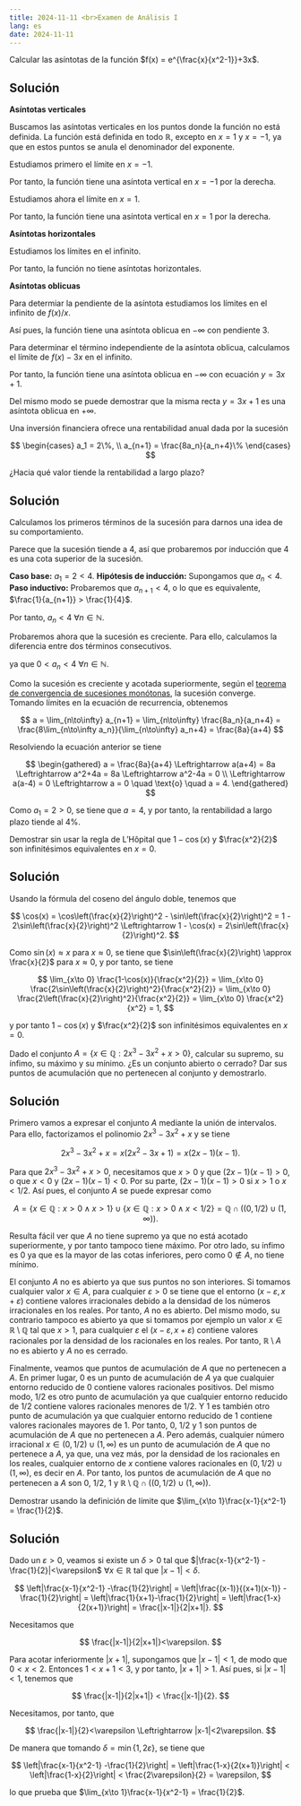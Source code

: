 ```yaml
---
title: 2024-11-11 <br>Examen de Análisis I
lang: es
date: 2024-11-11
---
```


:::{#exr-1}
Calcular las asíntotas de la función $f(x) = e^{\frac{x}{x^2-1}}+3x$.
:::

:::{.callout-tip collapse="true"}
## Solución
**Asíntotas verticales**

Buscamos las asíntotas verticales en los puntos donde la función no está definida. La función está definida en todo $\mathbb{R}$, excepto en $x=1$ y $x=-1$, ya que en estos puntos se anula el denominador del exponente.

Estudiamos primero el límite en $x=-1$.

\begin{align*}
\lim_{x\to -1^-} e^{\frac{x}{x^2-1}}+3x 
&= \lim_{x\to -1^-} e^{\frac{x}{x^2-1}}+\lim_{x\to -1^-} 3x \\
&= e^{\lim_{x\to -1^-}\frac{x}{x^2-1}}+3(-1) \\
&= e^{-\infty}-3 = -3.\\
\lim_{x\to -1^+} e^{\frac{x}{x^2-1}}+3x
&= \lim_{x\to -1^+} e^{\frac{x}{x^2-1}}+\lim_{x\to -1^+} 3x \\
&= e^{\lim_{x\to -1^+}\frac{x}{x^2-1}}+3(-1) \\
&= e^{\infty}-3 = \infty.
\end{align*}

Por tanto, la función tiene una asíntota vertical en $x=-1$ por la derecha.

Estudiamos ahora el límite en $x=1$.

\begin{align*}
\lim_{x\to 1^-} e^{\frac{x}{x^2-1}}+3x
&= \lim_{x\to 1^-} e^{\frac{x}{x^2-1}}+\lim_{x\to 1^-} 3x \\
&= e^{\lim_{x\to 1^-}\frac{x}{x^2-1}}+3(1) \\
&= e^{-\infty}+3 = 3.\\
\lim_{x\to 1^+} e^{\frac{x}{x^2-1}}+3x
&= \lim_{x\to 1^+} e^{\frac{x}{x^2-1}}+\lim_{x\to 1^+} 3x \\
&= e^{\lim_{x\to 1^+}\frac{x}{x^2-1}}+3(1) \\
&= e^{\infty}+3 = \infty.
\end{align*}

Por tanto, la función tiene una asíntota vertical en $x=1$ por la derecha.

**Asíntotas horizontales**

Estudiamos los límites en el infinito.

\begin{align*}
\lim_{x\to -\infty} e^{\frac{x}{x^2-1}}+3x
&= \lim_{x\to -\infty} e^{\frac{x}{x^2-1}}+\lim_{x\to -\infty} 3x \\
&= e^{\lim_{x\to -\infty}\frac{x}{x^2-1}}+3\lim_{x\to -\infty} x \\
&= e^0-3\infty = -\infty. \\
\lim_{x\to \infty} e^{\frac{x}{x^2-1}}+3x
&= \lim_{x\to \infty} e^{\frac{x}{x^2-1}}+\lim_{x\to \infty} 3x \\ 
&= e^{\lim_{x\to \infty}\frac{x}{x^2-1}}+3\lim_{x\to \infty} x \\
&= e^0+3\infty = \infty.
\end{align*}

Por tanto, la función no tiene asíntotas horizontales.

**Asíntotas oblicuas**

Para determiar la pendiente de la asíntota estudiamos los límites en el infinito de $f(x)/x$.

\begin{align*}
\lim_{x\to -\infty} \frac{e^{\frac{x}{x^2-1}}+3x}{x}
&= \lim_{x\to -\infty} \frac{e^{\frac{x}{x^2-1}}}{x}+\lim_{x\to -\infty} \frac{3x}{x} \\
&= \frac{\lim_{x\to -\infty} e^{\frac{x}{x^2-1}}}{\lim_{x\to -\infty} x}+3 \\
&= \frac{1}{-\infty}+3 
= 3. \\
\end{align*}

Así pues, la función tiene una asíntota oblicua en $-\infty$ con pendiente $3$.

Para determinar el término independiente de la asíntota oblicua, calculamos el límite de $f(x)-3x$ en el infinito.

\begin{align*}
\lim_{x\to -\infty} e^{\frac{x}{x^2-1}}+3x-3x
&= \lim_{x\to -\infty} e^{\frac{x}{x^2-1}} \\
&= e^{\lim_{x\to -\infty}\frac{x}{x^2-1}} \\
&= e^0 = 1.
\end{align*}

Por tanto, la función tiene una asíntota oblicua en $-\infty$ con ecuación $y=3x+1$.

Del mismo modo se puede demostrar que la misma recta $y=3x+1$ es una asíntota oblicua en $+\infty$.
:::

:::{#exr-2}
Una inversión financiera ofrece una rentabilidad anual dada por la sucesión

$$
\begin{cases}
a_1 = 2\%, \\
a_{n+1} = \frac{8a_n}{a_n+4}\%
\end{cases}
$$

¿Hacia qué valor tiende la rentabilidad a largo plazo?
:::

:::{.callout-tip collapse="true"}
## Solución
Calculamos los primeros términos de la sucesión para darnos una idea de su comportamiento.

\begin{align*}
a_1 &= 2, \\
a_2 &= \frac{8\cdot 2}{2+4} = \frac{16}{6} = \frac{8}{3} \approx 2.67, \\
a_3 &= \frac{8\cdot 8/3}{8/3+4} = \frac{64/3}{20/3} = \frac{64}{20} = \frac{16}{5} = 3.2, \\
a_4 &= \frac{8\cdot 16/5}{16/5+4} = \frac{128/5}{36/5} = \frac{128}{36} = \frac{32}{9} \approx 3.56, \\
a_5 &= \frac{8\cdot 32/9}{32/9+4} = \frac{256/9}{68/9} = \frac{256}{68} = \frac{64}{17} \approx 3.76, \\
\ldots
\end{align*}

Parece que la sucesión tiende a $4$, así que probaremos por inducción que 4 es una cota superior de la sucesión.

**Caso base:** $a_1 = 2 < 4$.
**Hipótesis de inducción:** Supongamos que $a_n < 4$.
**Paso inductivo:** Probaremos que $a_{n+1} < 4$, o lo que es equivalente, $\frac{1}{a_{n+1}} > \frac{1}{4}$.

\begin{align*}
\frac{1}{a_{n+1}}
&= \frac{a_n+4}{8a_n} 
= \frac{a_n}{8a_n} + \frac{4}{8a_n} 
= \frac{1}{8} + \frac{1}{2a_n} \\
&> \frac{1}{8} + \frac{1}{2\cdot 4}
= \frac{1}{8} + \frac{1}{8}
= \frac{1}{4}.
\end{align*}

Por tanto, $a_n < 4$ $\forall n\in\mathbb{N}$.

Probaremos ahora que la sucesión es creciente. Para ello, calculamos la diferencia entre dos términos consecutivos.

\begin{align*}
a_{n+1}-a_n 
&= \frac{8a_n}{a_n+4}-a_n 
= \frac{8a_n-a_n(a_n+4)}{a_n+4} 
= \frac{a_n(4-a_n)}{a_n+4}
> 0
\end{align*}

ya que $0<a_n<4$ $\forall n\in\mathbb{N}$.

Como la sucesión es creciente y acotada superiormente, según el [teorema de convergencia de sucesiones monótonas](https://aprendeconalf.es/analisis-manual/04-sucesiones.html#thm-convergencia-monotona), la sucesión converge. Tomando límites en la ecuación de recurrencia, obtenemos

$$
a 
= \lim_{n\to\infty} a_{n+1} 
= \lim_{n\to\infty} \frac{8a_n}{a_n+4} 
= \frac{8\lim_{n\to\infty a_n}}{\lim_{n\to\infty} a_n+4}
= \frac{8a}{a+4}
$$

Resolviendo la ecuación anterior se tiene

$$
\begin{gathered}
a = \frac{8a}{a+4} 
\Leftrightarrow a(a+4) = 8a 
\Leftrightarrow a^2+4a = 8a 
\Leftrightarrow a^2-4a = 0 \\
\Leftrightarrow a(a-4) = 0
\Leftrightarrow a = 0 \quad \text{o} \quad a = 4.
\end{gathered}
$$

Como $a_1 = 2 > 0$, se tiene que $a = 4$, y por tanto, la rentabilidad a largo plazo tiende al $4\%$.
:::

:::{#exr-3}
Demostrar sin usar la regla de L'Hôpital que $1 - \cos(x)$ y $\frac{x^2}{2}$ son infinitésimos equivalentes en $x=0$.
:::

:::{.callout-tip collapse="true"}
## Solución
Usando la fórmula del coseno del ángulo doble, tenemos que 

$$
\cos(x) = \cos\left(\frac{x}{2}\right)^2 - \sin\left(\frac{x}{2}\right)^2 = 1 - 2\sin\left(\frac{x}{2}\right)^2 \Leftrightarrow 1 - \cos(x) = 2\sin\left(\frac{x}{2}\right)^2.
$$

Como $\sin(x) \approx x$ para $x\approx 0$, se tiene que $\sin\left(\frac{x}{2}\right) \approx \frac{x}{2}$ para $x\approx 0$, y por tanto, se tiene

$$
\lim_{x\to 0} \frac{1-\cos(x)}{\frac{x^2}{2}} = \lim_{x\to 0} \frac{2\sin\left(\frac{x}{2}\right)^2}{\frac{x^2}{2}} = \lim_{x\to 0} \frac{2\left(\frac{x}{2}\right)^2}{\frac{x^2}{2}} = \lim_{x\to 0} \frac{x^2}{x^2} = 1,
$$

y por tanto $1-\cos(x)$ y $\frac{x^2}{2}$ son infinitésimos equivalentes en $x=0$.
:::

:::{#exr-4}
Dado el conjunto $A=\left\{x\in\mathbb{Q}: 2x^3-3x^2+x>0\right\}$, calcular su supremo, su ínfimo, su máximo y su mínimo. ¿Es un conjunto abierto o cerrado? Dar sus puntos de acumulación que no pertenecen al conjunto y demostrarlo.
:::

:::{.callout-tip collapse="true"}
## Solución
Primero vamos a expresar el conjunto $A$ mediante la unión de intervalos. Para ello, factorizamos el polinomio $2x^3-3x^2+x$ y se tiene

$$
2x^3-3x^2+x = x(2x^2-3x+1) = x(2x-1)(x-1).
$$

Para que $2x^3-3x^2+x>0$, necesitamos que $x>0$ y que $(2x-1)(x-1)>0$, o que $x<0$ y $(2x-1)(x-1)<0$. Por su parte, $(2x-1)(x-1)>0$ si $x>1$ o $x<1/2$. Así pues, el conjunto $A$ se puede expresar como

$$
A = \left\{x\in\mathbb{Q}: x>0 \land x>1 \right\} \cup \left\{x\in\mathbb{Q}: x>0 \land x<1/2 \right\} = \mathbb{Q}\cap((0,1/2) \cup (1,\infty)).
$$

Resulta fácil ver que $A$ no tiene supremo ya que no está acotado superiormente, y por tanto tampoco tiene máximo. Por otro lado, su ínfimo es $0$ ya que es la mayor de las cotas inferiores, pero como $0\not\in A$, no tiene mínimo.

El conjunto $A$ no es abierto ya que sus puntos no son interiores. Si tomamos cualquier valor $x\in A$, para cualquier $\varepsilon>0$ se tiene que el entorno $(x-\varepsilon, x+\varepsilon)$ contiene valores irracionales debido a la densidad de los números irracionales en los reales. Por tanto, $A$ no es abierto. Del mismo modo, su contrario tampoco es abierto ya que si tomamos por ejemplo un valor $x\in \mathbb{R}\setminus \mathbb{Q}$ tal que $x>1$, para cualquier $\varepsilon$ el $(x-\varepsilon, x+\varepsilon)$ contiene valores racionales por la densidad de los racionales en los reales. Por tanto, $\mathbb{R}\setminus A$ no es abierto y $A$ no es cerrado. 

Finalmente, veamos que puntos de acumulación de $A$ que no pertenecen a $A$. En primer lugar, $0$ es un punto de acumulación de $A$ ya que cualquier entorno reducido de $0$ contiene valores racionales positivos. Del mismo modo, $1/2$ es otro punto de acumulación ya que  cualquier entorno reducido de $1/2$ contiene valores racionales menores de $1/2$. Y $1$ es también otro punto de acumulación ya que cualquier entorno reducido de $1$ contiene valores racionales mayores de $1$. Por tanto, $0$, $1/2$ y $1$ son puntos de acumulación de $A$ que no pertenecen a $A$. Pero además, cualquier número irracional $x\in (0,1/2) \cup (1,\infty)$ es un punto de acumulación de $A$ que no pertenece a $A$, ya que, una vez más, por la densidad de los racionales en los reales, cualquier entorno de $x$ contiene valores racionales en $(0,1/2) \cup (1,\infty)$, es decir en $A$. Por tanto, los puntos de acumulación de $A$ que no pertenecen a $A$ son $0$, $1/2$, $1$ y $\mathbb{R}\setminus\mathbb{Q}\cap((0,1/2) \cup (1,\infty))$.
:::

:::{#exr-5}
Demostrar usando la definición de límite que $\lim_{x\to 1}\frac{x-1}{x^2-1} = \frac{1}{2}$.
:::

:::{.callout-tip collapse="true"}
## Solución
Dado un $\varepsilon>0$, veamos si existe un $\delta>0$ tal que $|\frac{x-1}{x^2-1} -\frac{1}{2}|<\varepsilon$ $\forall x\in\mathbb{R}$ tal que $|x-1|<\delta$.

$$
\left|\frac{x-1}{x^2-1} -\frac{1}{2}\right| 
= \left|\frac{(x-1)}{(x+1)(x-1)} -\frac{1}{2}\right| 
= \left|\frac{1}{x+1}-\frac{1}{2}\right|
= \left|\frac{1-x}{2(x+1)}\right|
= \frac{|x-1|}{2|x+1|}.
$$

Necesitamos que 

$$
\frac{|x-1|}{2|x+1|}<\varepsilon.
$$

Para acotar inferiormente $|x+1|$, supongamos que $|x-1|<1$, de modo que $0<x<2$. Entonces $1<x+1<3$, y por tanto, $|x+1|>1$. Así pues, si $|x-1|<1$, tenemos que

$$
\frac{|x-1|}{2|x+1|} < \frac{|x-1|}{2}.
$$

Necesitamos, por tanto, que 

$$
\frac{|x-1|}{2}<\varepsilon \Leftrightarrow |x-1|<2\varepsilon.
$$

De manera que tomando $\delta = \min\{1,2\varepsilon\}$, se tiene que 

$$
\left|\frac{x-1}{x^2-1} -\frac{1}{2}\right|
= \left|\frac{1-x}{2(x+1)}\right|
< \left|\frac{1-x}{2}\right|
< \frac{2\varepsilon}{2} 
= \varepsilon,
$$

lo que prueba que $\lim_{x\to 1}\frac{x-1}{x^2-1} = \frac{1}{2}$.
:::